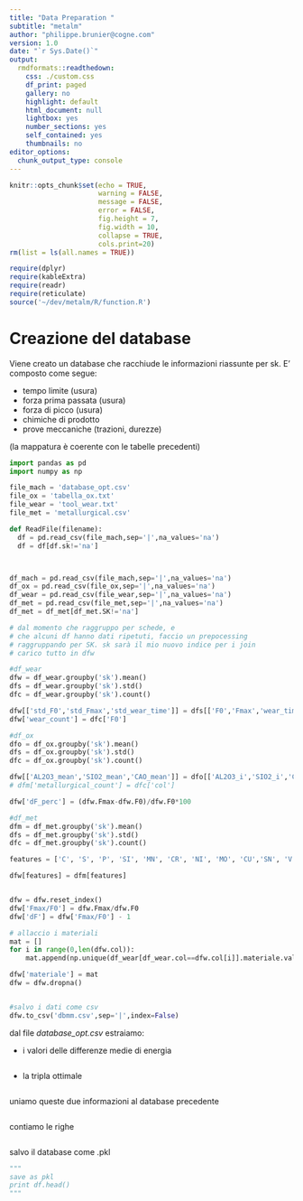 ```yaml
---
title: "Data Preparation "
subtitle: "metalm"
author: "philippe.brunier@cogne.com"
version: 1.0 
date: "`r Sys.Date()`"
output:
  rmdformats::readthedown:
    css: ./custom.css
    df_print: paged
    gallery: no
    highlight: default
    html_document: null
    lightbox: yes
    number_sections: yes
    self_contained: yes
    thumbnails: no
editor_options:
  chunk_output_type: console
---
```


```r
knitr::opts_chunk$set(echo = TRUE,
                      warning = FALSE,
                      message = FALSE,
                      error = FALSE,
                      fig.height = 7,
                      fig.width = 10,
                      collapse = TRUE,
                      cols.print=20)
rm(list = ls(all.names = TRUE))

require(dplyr)
require(kableExtra)
require(readr)
require(reticulate)
source('~/dev/metalm/R/function.R')
```

# Creazione del database

Viene creato un database che racchiude le informazioni riassunte per sk. 
E' composto come segue:

+ tempo limite (usura)
+ forza prima passata (usura)
+ forza di picco (usura)
+ chimiche di prodotto 
+ prove meccaniche (trazioni, durezze)

(la mappatura è coerente con le tabelle precedenti) 

```python

import pandas as pd
import numpy as np

file_mach = 'database_opt.csv'
file_ox = 'tabella_ox.txt'
file_wear = 'tool_wear.txt'
file_met = 'metallurgical.csv'

def ReadFile(filename):
  df = pd.read_csv(file_mach,sep='|',na_values='na')
  df = df[df.sk!='na']



df_mach = pd.read_csv(file_mach,sep='|',na_values='na')
df_ox = pd.read_csv(file_ox,sep='|',na_values='na')
df_wear = pd.read_csv(file_wear,sep='|',na_values='na')
df_met = pd.read_csv(file_met,sep='|',na_values='na')
df_met = df_met[df_met.SK!='na']

# dal momento che raggruppo per schede, e 
# che alcuni df hanno dati ripetuti, faccio un prepocessing
# raggruppando per SK. sk sarà il mio nuovo indice per i join
# carico tutto in dfw

#df_wear
dfw = df_wear.groupby('sk').mean()
dfs = df_wear.groupby('sk').std()
dfc = df_wear.groupby('sk').count()

dfw[['std_F0','std_Fmax','std_wear_time']] = dfs[['F0','Fmax','wear_time']]
dfw['wear_count'] = dfc['F0']

#df_ox
dfo = df_ox.groupby('sk').mean()
dfs = df_ox.groupby('sk').std()
dfc = df_ox.groupby('sk').count()

dfw[['AL2O3_mean','SIO2_mean','CAO_mean']] = dfo[['AL2O3_i','SIO2_i','CAO_i']]
# dfm['metallurgical_count'] = dfc['col']

dfw['dF_perc'] = (dfw.Fmax-dfw.F0)/dfw.F0*100

#df_met
dfm = df_met.groupby('sk').mean()
dfs = df_met.groupby('sk').std()
dfc = df_met.groupby('sk').count()

features = ['C', 'S', 'P', 'SI', 'MN', 'CR', 'NI', 'MO', 'CU','SN', 'V','W', 'CO', 'TI', 'NB', 'N2', 'O2 ', 'area','k2_OA', 'k2_OS', 'k2_OG','k3_OA', 'k3_OS', 'k3_OG', 'As', 'Ag', 'Affs', 'Bs', 'Bg', 'Bffs', 'Cs','Cg', 'Cffs', 'Ds', 'Dg', 'Dffs', 'rm_[Mpa]', 'rp_02_[Mpa]']

dfw[features] = dfm[features]


dfw = dfw.reset_index()
dfw['Fmax/F0'] = dfw.Fmax/dfw.F0
dfw['dF'] = dfw['Fmax/F0'] - 1

# allaccio i materiali
mat = []
for i in range(0,len(dfw.col)):
    mat.append(np.unique(df_wear[df_wear.col==dfw.col[i]].materiale.values)[0])

dfw['materiale'] = mat
dfw = dfw.dropna()


#salvo i dati come csv
dfw.to_csv('dbmm.csv',sep='|',index=False)

```

dal file *database_opt.csv* estraiamo:

+ i valori delle differenze medie di energia

```r

```

+ la tripla ottimale

```r

```


uniamo queste due informazioni al database precedente

```r

```

contiamo le righe 

```r

```

salvo il database come .pkl
```python
"""
save as pkl
print df.head()
"""
```

